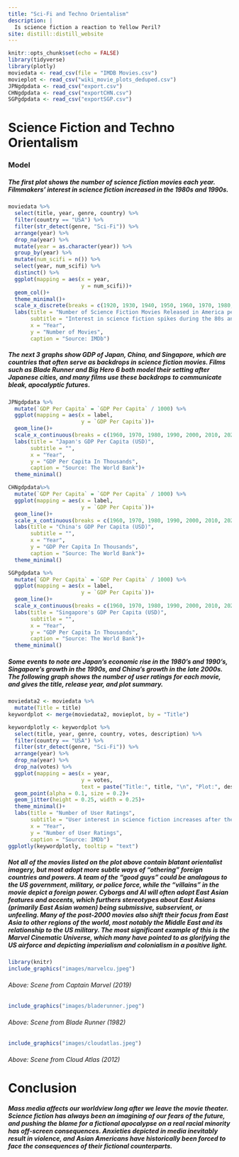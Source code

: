 ```yaml
---
title: "Sci-Fi and Techno Orientalism"
description: |
  Is science fiction a reaction to Yellow Peril?
site: distill::distill_website
---
```


```r
knitr::opts_chunk$set(echo = FALSE)
library(tidyverse)
library(plotly)
moviedata <- read_csv(file = "IMDB Movies.csv")
movieplot <- read_csv("wiki_movie_plots_deduped.csv")
JPNgdpdata <- read_csv("export.csv")
CHNgdpdata <- read_csv("exportCHN.csv")
SGPgdpdata <- read_csv("exportSGP.csv")
```

# Science Fiction and Techno Orientalism
### Model
##### The first plot shows the number of science fiction movies each year. Filmmakers' interest in science fiction increased in the 1980s and 1990s.

```r
moviedata %>% 
  select(title, year, genre, country) %>% 
  filter(country == "USA") %>% 
  filter(str_detect(genre, "Sci-Fi")) %>% 
  arrange(year) %>% 
  drop_na(year) %>% 
  mutate(year = as.character(year)) %>% 
  group_by(year) %>% 
  mutate(num_scifi = n()) %>% 
  select(year, num_scifi) %>%
  distinct() %>% 
  ggplot(mapping = aes(x = year,
                       y = num_scifi))+
  geom_col()+
  theme_minimal()+
  scale_x_discrete(breaks = c(1920, 1930, 1940, 1950, 1960, 1970, 1980, 1990, 2000, 2010, 2020))+
  labs(title = "Number of Science Fiction Movies Released in America per Year",
       subtitle = "Interest in science fiction spikes during the 80s and 90s.",
       x = "Year",
       y = "Number of Movies",
       caption = "Source: IMDb")
```


##### The next 3 graphs show GDP of Japan, China, and Singapore, which are countries that often serve as backdrops in science fiction movies. Films such as *Blade Runner* and *Big Hero 6* both model their setting after Japanese cities, and many films use these backdrops to communicate bleak, apocalyptic futures. 


```r
JPNgdpdata %>% 
  mutate(`GDP Per Capita` = `GDP Per Capita` / 1000) %>% 
  ggplot(mapping = aes(x = label,
                       y = `GDP Per Capita`))+
  geom_line()+
  scale_x_continuous(breaks = c(1960, 1970, 1980, 1990, 2000, 2010, 2020))+
  labs(title = "Japan's GDP Per Capita (USD)",
       subtitle = "",
       x = "Year",
       y = "GDP Per Capita In Thousands",
       caption = "Source: The World Bank")+
  theme_minimal()
```

```r
CHNgdpdata%>% 
  mutate(`GDP Per Capita` = `GDP Per Capita` / 1000) %>% 
  ggplot(mapping = aes(x = label,
                       y = `GDP Per Capita`))+
  geom_line()+
  scale_x_continuous(breaks = c(1960, 1970, 1980, 1990, 2000, 2010, 2020))+
  labs(title = "China's GDP Per Capita (USD)",
       subtitle = "",
       x = "Year",
       y = "GDP Per Capita In Thousands",
       caption = "Source: The World Bank")+
  theme_minimal()
```

```r
SGPgdpdata %>% 
  mutate(`GDP Per Capita` = `GDP Per Capita` / 1000) %>% 
  ggplot(mapping = aes(x = label,
                       y = `GDP Per Capita`))+
  geom_line()+
  scale_x_continuous(breaks = c(1960, 1970, 1980, 1990, 2000, 2010, 2020))+
  labs(title = "Singapore's GDP Per Capita (USD)",
       subtitle = "",
       x = "Year",
       y = "GDP Per Capita In Thousands",
       caption = "Source: The World Bank")+
  theme_minimal()
```

##### Some events to note are Japan's economic rise in the 1980's and 1990's, Singapore's growth in the 1990s, and China's growth in the late 2000s. The following graph shows the number of user ratings for each movie, and gives the title, release year, and plot summary. 

```r
moviedata2 <- moviedata %>% 
  mutate(Title = title)
keywordplot <- merge(moviedata2, movieplot, by = "Title")
```


```r
keywordplotly <- keywordplot %>% 
  select(title, year, genre, country, votes, description) %>% 
  filter(country == "USA") %>% 
  filter(str_detect(genre, "Sci-Fi")) %>% 
  arrange(year) %>% 
  drop_na(year) %>% 
  drop_na(votes) %>% 
  ggplot(mapping = aes(x = year,
                       y = votes,
                       text = paste("Title:", title, "\n", "Plot:", description, "\n", "Year Released:", year)))+
  geom_point(alpha = 0.1, size = 0.2)+
  geom_jitter(height = 0.25, width = 0.25)+
  theme_minimal()+
  labs(title = "Number of User Ratings",
       subtitle = "User interest in science fiction increases after the 1980s.",
       x = "Year",
       y = "Number of User Ratings",
       caption = "Source: IMDb")
ggplotly(keywordplotly, tooltip = "text")
```

##### Not all of the movies listed on the plot above contain blatant orientalist imagery, but most adopt more subtle ways of "othering" foreign countries and powers. A team of the "good guys" could be analagous to the US government, military, or police force, while the "villains" in the movie depict a foreign power. Cyborgs and AI will often adopt East Asian features and accents, which furthers stereotypes about East Asians (primarily East Asian women) being submissive, subservient, or unfeeling. Many of the post-2000 movies also shift their focus from East Asia to other regions of the world, most notably the Middle East and its relationship to the US military. The most significant example of this is the Marvel Cinematic Universe, which many have pointed to as glorifying the US airforce and depicting imperialism and colonialism in a positive light.

```r
library(knitr)
include_graphics("images/marvelcu.jpeg")
```

###### *Above: Scene from Captain Marvel (2019)*

```r
include_graphics("images/bladerunner.jpeg")
```

###### *Above: Scene from Blade Runner (1982)*

```r
include_graphics("images/cloudatlas.jpeg")
```

###### *Above: Scene from Cloud Atlas (2012)*

# Conclusion
##### Mass media affects our worldview long after we leave the movie theater. Science fiction has always been an imagining of our fears of the future, and pushing the blame for a fictional apocalypse on a real racial minority has off-screen consequences. Anxieties depicted in media inevitably result in violence, and Asian Americans have historically been forced to face the consequences of their fictional counterparts.

